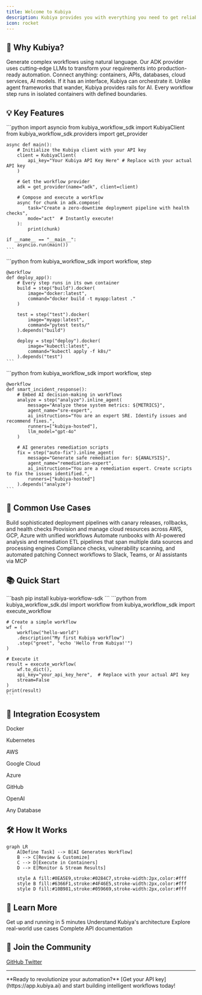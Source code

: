 ```yaml
---
title: Welcome to Kubiya
description: Kubiya provides you with everything you need to get reliable, deterministic AI automation for the enterprise
icon: rocket
---
```


## 🚀 Why Kubiya?

<div className="feature-grid">
  <Card title="AI-Native Platform" icon="brain" color="#0EA5E9">
    Generate complex workflows using natural language. Our ADK provider uses cutting-edge LLMs to transform your requirements into production-ready automation.
  </Card>
  
  <Card title="Universal Integration" icon="plug" color="#6366F1">
    Connect anything: containers, APIs, databases, cloud services, AI models. If it has an interface, Kubiya can orchestrate it.
  </Card>
  
  <Card title="Deterministic Execution" icon="shield-check" color="#10B981">
    Unlike agent frameworks that wander, Kubiya provides rails for AI. Every workflow step runs in isolated containers with defined boundaries.
  </Card>
</div>

## 💡 Key Features

<Tabs>
  <Tab title="🤖 AI Workflow Generation">
    ```python
    import asyncio
    from kubiya_workflow_sdk import KubiyaClient
    from kubiya_workflow_sdk.providers import get_provider

    async def main():
        # Initialize the Kubiya client with your API key
        client = KubiyaClient(
            api_key="Your Kubiya API Key Here" # Replace with your actual API key
        )

        # Get the workflow provider
        adk = get_provider(name="adk", client=client)

        # Compose and execute a workflow
        async for chunk in adk.compose(
            task="Create a zero-downtime deployment pipeline with health checks",
            mode="act"  # Instantly execute!
        ):
            print(chunk)

    if __name__ == "__main__":
        asyncio.run(main())
    ```
  </Tab>
  
  <Tab title="🔧 Simple DSL">
    ```python
    from kubiya_workflow_sdk import workflow, step
    
    @workflow
    def deploy_app():
        # Every step runs in its own container
        build = step("build").docker(
            image="docker:latest",
            command="docker build -t myapp:latest ."
        )
        
        test = step("test").docker(
            image="myapp:latest",
            command="pytest tests/"
        ).depends("build")
        
        deploy = step("deploy").docker(
            image="kubectl:latest",
            command="kubectl apply -f k8s/"
        ).depends("test")
    ```
  </Tab>
  
  <Tab title="🧠 Intelligent Agents">
    ```python
    from kubiya_workflow_sdk import workflow, step

    @workflow
    def smart_incident_response():
        # Embed AI decision-making in workflows
        analyze = step("analyze").inline_agent(
            message="Analyze these system metrics: ${METRICS}",
            agent_name="sre-expert",
            ai_instructions="You are an expert SRE. Identify issues and recommend fixes.",
            runners=["kubiya-hosted"],
            llm_model="gpt-4o"
        )

        # AI generates remediation scripts
        fix = step("auto-fix").inline_agent(
            message="Generate safe remediation for: ${ANALYSIS}",
            agent_name="remediation-expert",
            ai_instructions="You are a remediation expert. Create scripts to fix the issues identified.",
            runners=["kubiya-hosted"]
        ).depends("analyze")
    ```
  </Tab>
</Tabs>

## 🎯 Common Use Cases

<CardGroup cols={3}>
  <Card title="CI/CD Pipelines" icon="code-branch">
    Build sophisticated deployment pipelines with canary releases, rollbacks, and health checks
  </Card>
  
  <Card title="Infrastructure Automation" icon="server">
    Provision and manage cloud resources across AWS, GCP, Azure with unified workflows
  </Card>
  
  <Card title="Incident Response" icon="bell">
    Automate runbooks with AI-powered analysis and remediation
  </Card>
  
  <Card title="Data Processing" icon="database">
    ETL pipelines that span multiple data sources and processing engines
  </Card>
  
  <Card title="Security Automation" icon="shield">
    Compliance checks, vulnerability scanning, and automated patching
  </Card>
  
  <Card title="ChatOps Integration" icon="message">
    Connect workflows to Slack, Teams, or AI assistants via MCP
  </Card>
</CardGroup>

## 📚 Quick Start

<Steps>
  <Step title="Install the SDK">
    ```bash
    pip install kubiya-workflow-sdk
    ```
  </Step>
  
  <Step title="Create your first workflow">
    ```python
    from kubiya_workflow_sdk.dsl import workflow
    from kubiya_workflow_sdk import execute_workflow

    # Create a simple workflow
    wf = (
        workflow("hello-world")
        .description("My first Kubiya workflow")
        .step("greet", "echo 'Hello from Kubiya!'")
    )

    # Execute it
    result = execute_workflow(
        wf.to_dict(),
        api_key="your_api_key_here",  # Replace with your actual API key
        stream=False
    )
    print(result)
    ```
  </Step>
</Steps>

## 🔗 Integration Ecosystem

<div className="grid grid-cols-2 md:grid-cols-4 gap-4 my-8">
  <div className="text-center p-4 border rounded-lg">
    <i className="fab fa-docker text-3xl text-blue-500 mb-2"></i>
    <p className="font-semibold">Docker</p>
  </div>
  <div className="text-center p-4 border rounded-lg">
    <i className="fab fa-kubernetes text-3xl text-blue-600 mb-2"></i>
    <p className="font-semibold">Kubernetes</p>
  </div>
  <div className="text-center p-4 border rounded-lg">
    <i className="fab fa-aws text-3xl text-orange-500 mb-2"></i>
    <p className="font-semibold">AWS</p>
  </div>
  <div className="text-center p-4 border rounded-lg">
    <i className="fab fa-google text-3xl text-blue-500 mb-2"></i>
    <p className="font-semibold">Google Cloud</p>
  </div>
  <div className="text-center p-4 border rounded-lg">
    <i className="fab fa-microsoft text-3xl text-blue-500 mb-2"></i>
    <p className="font-semibold">Azure</p>
  </div>
  <div className="text-center p-4 border rounded-lg">
    <i className="fab fa-github text-3xl text-gray-800 mb-2"></i>
    <p className="font-semibold">GitHub</p>
  </div>
  <div className="text-center p-4 border rounded-lg">
    <i className="fas fa-robot text-3xl text-green-500 mb-2"></i>
    <p className="font-semibold">OpenAI</p>
  </div>
  <div className="text-center p-4 border rounded-lg">
    <i className="fas fa-database text-3xl text-purple-500 mb-2"></i>
    <p className="font-semibold">Any Database</p>
  </div>
</div>

## 🛠️ How It Works

```mermaid
graph LR
    A[Define Task] --> B[AI Generates Workflow]
    B --> C[Review & Customize]
    C --> D[Execute in Containers]
    D --> E[Monitor & Stream Results]
    
    style A fill:#0EA5E9,stroke:#0284C7,stroke-width:2px,color:#fff
    style B fill:#6366F1,stroke:#4F46E5,stroke-width:2px,color:#fff
    style D fill:#10B981,stroke:#059669,stroke-width:2px,color:#fff
```

## 📖 Learn More

<CardGroup cols={2}>
  <Card title="Quick Start Guide" icon="play" href="/getting-started/quickstart">
    Get up and running in 5 minutes
  </Card>
  
  <Card title="Core Concepts" icon="book" href="/concepts/platform-overview">
    Understand Kubiya's architecture
  </Card>
  
  <Card title="Workflow Examples" icon="code" href="/workflows/examples">
    Explore real-world use cases
  </Card>
  
  <Card title="API Reference" icon="terminal" href="/api-reference/compose">
    Complete API documentation
  </Card>
</CardGroup>

## 🤝 Join the Community

<div className="flex gap-4 justify-center my-8">
  <a href="https://github.com/kubiyabot/workflows" className="flex items-center gap-2 px-4 py-2 border rounded-lg hover:bg-gray-50">
    <i className="fab fa-github text-xl"></i>
    <span>GitHub</span>
  </a>
  <a href="https://x.com/KubiyaDevOps
  " className="flex items-center gap-2 px-4 py-2 border rounded-lg hover:bg-gray-50">
    <i className="fab fa-twitter text-xl text-blue-400"></i>
    <span>Twitter</span>
  </a>
</div>

---

<Note>
  **Ready to revolutionize your automation?** [Get your API key](https://app.kubiya.ai) and start building intelligent workflows today!
</Note> 